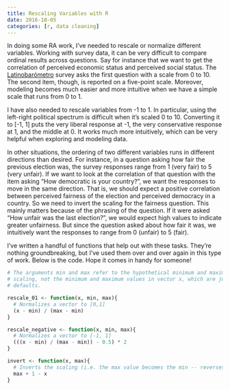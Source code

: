 ```yaml
---
title: Rescaling Variables with R
date: 2016-10-05
categories: [r, data cleaning]
---
```


In doing some RA work, I've needed to rescale or normalize different variables. Working with survey data, it can be very difficult to compare ordinal results across questions. Say for instance that we want to get the correlation of perceived economic status and perceived social status. The [Latinobarómetro](http://www.latinobarometro.org/lat.jsp) survey asks the first question with a scale from 0 to 10. The second item, though, is reported on a five-point scale. Moreover, modeling becomes much easier and more intuitive when we have a simple scale that runs from 0 to 1.

I have also needed to rescale variables from -1 to 1. In particular, using the left-right political spectrum is difficult when it's scaled 0 to 10. Converting it to \[-1, 1\] puts the very liberal response at -1, the very conservative response at 1, and the middle at 0. It works much more intuitively, which can be very helpful when exploring and modeling data.

In other situations, the ordering of two different variables runs in different directions than desired. For instance, in a question asking how fair the previous election was, the survey responses range from 1 (very fair) to 5 (very unfair). If we want to look at the correlation of that question with the item asking "How democratic is your country?", we want the responses to move in the same direction. That is, we should expect a positive correlation between perceived fairness of the election and perceived democracy in a country. So we need to invert the scaling for the fairness question. This mainly matters because of the phrasing of the question. If it were asked "How unfair was the last election?", we would expect high values to indicate greater unfairness. But since the question asked about how fair it was, we intuitively want the responses to range from 0 (unfair) to 5 (fair).

I've written a handful of functions that help out with these tasks. They're nothing groundbreaking, but I've used them over and over again in this type of work. Below is the code. Hope it comes in handy for someone!

```r
# The arguments min and max refer to the hypothetical minimum and maximum of the initial
# scaling, not the minimum and maximum values in vector x, which are just given as 
# defaults.

rescale_01 <- function(x, min, max){
  # Normalizes a vector to [0,1]
  (x - min) / (max - min)
}

rescale_negative <- function(x, min, max){
  # Normalizes a vector to [-1, 1]
  (((x - min) / (max - min)) - 0.5) * 2
}

invert <- function(x, max){
  # Inverts the scaling (i.e. the max value becomes the min -- reverses the direction)
  max + 1 - x
}
```
